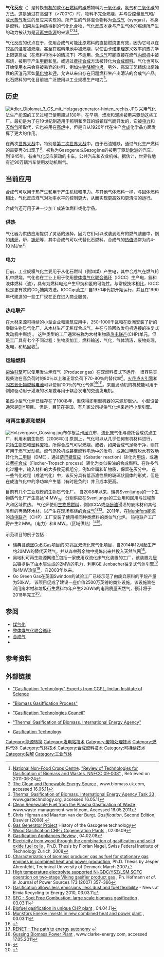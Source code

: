 {{not|汽化}}
{{可持續能源}}
'''气化反应'''（{{lang|en|Gasification}}）是转换[[生物质|有机的]]或[[化石燃料|化石燃料]]的[[碳|碳]]质物料为[[一氧化碳|一氧化碳]]，[[氢气|氢气]]和[[二氧化碳|二氧化碳]]的方法。这是通过在高温下（>700℃）时，物料不完全燃烧，并与受控量[[氧气|氧气]]和/或[[水蒸气|水蒸气]]发生的反应来实现的。所产生的气体混合物称为[[合成气|合成气]]（syngas），本身是燃料。如果从[[生物质|生物质]]得到的气化化合物，气化反应本身与产生气体的燃烧所产生的动力被认为是[[可再生能源|可再生能源]]的来源<ref name="nnfcc">[[National_Non-Food_Crops_Centre|National Non-Food Crops Centre]]. [http://www.nnfcc.co.uk/tools/review-of-technologies-for-gasification-of-biomass-and-wastes-nnfcc-09-008 "Review of Technologies for Gasification of Biomass and Wastes, NNFCC 09-008"] {{webarchive|url=https://web.archive.org/web/20110318092832/http://www.nnfcc.co.uk/tools/review-of-technologies-for-gasification-of-biomass-and-wastes-nnfcc-09-008 |date=2011-03-18 }}, Retrieved on 2011-06-24</ref><ref>[http://www.biomass.uk.com/gasification.php The Clean and Renewable Energy Source] {{webarchive|url=https://web.archive.org/web/20110910155717/http://www.biomass.uk.com/gasification.php |date=2011-09-10 }}, www.biomass.uk.com, accessed 16.05.11</ref><ref>[http://www.gastechnology.org/webroot/app/xn/xd.aspx?it=enweb&xd=iea/homepage.xml Thermal Gasification of Biomass, International Energy Agency Task 33] {{webarchive|url=https://web.archive.org/web/20110509002845/http://www.gastechnology.org/webroot/app/xn/xd.aspx?it=enweb&xd=iea%2Fhomepage.xml |date=2011-05-09 }}, www.gastechnology.org, accessed 16.05.11</ref><ref>[http://www.waste-management-world.com/index/display/article-display/368649/articles/waste-management-world/volume-10/issue-4/features/plasma-gasification-clean-renewable-fuel-through-vaporization-of-waste.html Clean Renewable Fuel from the Plasma Gasification of Waste] {{webarchive|url=https://web.archive.org/web/20110402045435/http://www.waste-management-world.com/index/display/article-display/368649/articles/waste-management-world/volume-10/issue-4/features/plasma-gasification-clean-renewable-fuel-through-vaporization-of-waste.html |date=2011-04-02 }}, www.waste-management-world.com, Accessed 16.05.2011</ref>。

气化反应的优点在于，使用合成气可能比原燃料的直接燃烧更有效，因为它可以在较高的温度被燃烧，甚至在[[燃料电池|燃料电池]]中被燃烧，以使由[[卡諾定理_(熱力學)|卡诺定理]]定义效率的热力学上限更高或（在燃料电池中的情况下）不适用。[[合成气|合成气]]可能直接在燃气[[内燃机|内燃机]]中被燃烧，被用于产生[[甲醇|甲醇]]和[[氢|氢]]，或通过[[费托合成|费托合成]]方法被转化为[[合成燃料|合成燃料]]。气化也可以开始使用本来会将被丢弃的材料，例如[[生物降解垃圾|生物降解垃圾]]。另外，高温工艺精炼出腐蚀性的灰渣元素如[[氯化物|氯化物]]和[[钾|钾]]，允许从来自存在问题燃料生产出清洁的合成气产品。化石燃料的气化目前被广泛使用以工业规模生产电力<ref>Chris Higman and Maarten van der Burgt. ''Gasification'', Second Edition, Elsevier (2008).</ref>。

== 历史 ==
[[File:Adler_Diplomat_3_GS_mit_Holzgasgenerator-hinten_rechts.JPG|thumb]]
采用气化法生产能源的工艺过程已使用超过180年。在早期，煤炭和泥炭被用来驱动这些工厂。最初是为了在19世纪制造用于照明和烹饪的城镇煤气而开发的，它被[[电力|电力]]和[[天然气|天然气]]所取代，它也被用在[[高炉|高炉]]中，但是自从1920年代在生产[[化学合成|合成]]化学品方面发挥了更大的作用。

在两次[[世界大战|世界大战]]中，特别是[[第二次世界大战|第二次世界大战]]中，由于石油短缺，通过气化生产燃料的需要再次出现了<ref>[http://membres.lycos.fr/rotarysu/nouvelle.htm Gas Generator Project] {{Wayback|url=http://membres.lycos.fr/rotarysu/nouvelle.htm |date=20060618223142 }} History of the Gasogene technology</ref>。被称为Gasogene或Gazogène的{{le|木煤气发生器|Wood gas generator}}被用于驱动[[欧洲|欧洲]]的汽车。到1945年，有由气化反应驱动的卡车，公共汽车和农业机械。据估计，世界各地有近90万辆汽车使用发动机燃气。

== 当前应用 ==
合成气可以用于热产生和用于产生机械和电力。与其他气体燃料一样，与固体燃料相比，气化反应煤气对功率水平的控制更大，从而实现更高效和更清洁的运行。

合成气还可用于进一步加工成液体燃料或化学品。
=== 供热 ===
气化器为供热应用提供了灵活的选择，因为它们可以改装到现有的燃气装置中，例如[[烤炉|烤炉]]，炉，[[锅炉|锅炉]]等，其中合成气可以代替化石燃料。合成气的[[燃烧热|热值]]通常为约4-10 MJ/m<sup>3</sup>。

=== 电力 ===
目前，工业规模气化主要用于从化石燃料（例如煤）产生电，其中合成气在燃气轮机中燃烧。气化也在工业上用于使用[[整体煤气化联合循环|整体煤气化联合循环]]（IGCC）生产电，氨和液体燃料（油），具有为燃料电池产生甲烷和氢的可能性。与常规技术相比，IGCC也是更有效的CO<sub>2</sub>捕集方法。IGCC示范工厂自1970年代初开始运行，并且在1990年代建造的一些工厂现在正在进入商业服务。

=== 热电联产 ===
在木材来源可持续的小型企业和建筑应用中，250-1000千瓦和在欧洲安装了新的零碳生物质气化厂，从木材生产无焦煤合成气，并在与热回收发电机连接的往复式发动机中燃烧 。 这种类型的工厂通常被称为木材生物质[[热电联产|热电联产]](CHP)单元，但是工厂具有七个不同过程：生物质加工，燃料输送，气化，气体清洁，废物处理，发电，和热回收<ref>[http://www.alfagy.com/index.php?option=com_content&view=article&id=5&Itemid=6 Wood Gasification CHP / Cogeneration Plants] {{webarchive|url=https://web.archive.org/web/20110707110458/http://www.alfagy.com/index.php?option=com_content&view=article&id=5&Itemid=6 |date=2011-07-07 }}, 02.09.09</ref>。

=== 运输燃料 ===
[[柴油引擎|柴油引擎]]可以使用发生炉煤气（Producer gas）在双燃料模式下运行。 很容易实现柴油在高负荷时的80％以上和正常负荷下70-80％的替代率<ref>[http://www.kedco.com/ind/industrial/principles-of-gasification/ Gasification Appliances Review] {{Webarchive|url=https://archive.today/20110713142231/http://www.kedco.com/ind/industrial/principles-of-gasification/ |date=2011-07-13 }}, 04.02.08</ref>。[[火花點火|火花点火引擎]]和[[固态氧化物燃料电池|固态氧化物燃料电池]]可以使用100％的气化气体<ref>[http://e-collection.ethbib.ethz.ch/view/eth:41553 Electricity from wood through the combination of gasification and solid oxide fuel cells] {{Wayback|url=http://e-collection.ethbib.ethz.ch/view/eth:41553 |date=20110313035637 }}, Ph.D. Thesis by Florian Nagel, Swiss Federal Institute of Technology Zurich, 2008</ref><ref>[http://orbit.dtu.dk/getResource?recordId=209388&objectId=1&versionId=1 Characterization of biomass producer gas as fuel for stationary gas engines in combined heat and power production]{{Dead link|date=2020年1月 |bot=InternetArchiveBot |fix-attempted=yes }}, Ph.D. Thesis by Jesper Ahrenfeldt, Technical University of Denmark March 2007</ref><ref>[http://www.biocellus.com/pdf/High_temperature_electrolyte.pdf High temperature electrolyte supported Ni-GDC/YSZ/LSM SOFC operation on two-stage Viking gasifier product gas] {{webarchive|url=https://web.archive.org/web/20081217093848/http://www.biocellus.com/pdf/High_temperature_electrolyte.pdf |date=2008-12-17 }}, Ph. Hofmann ''et al''. in Journal of Power Sources 173 (2007) 357–366</ref>。来自发动机的机械能可用于例如驱动用于灌溉的水泵或与用于耦合发电的交流发电机。

虽然小型气化炉已经存在了100多年，但获得即用型机器的来源却很少。 小型设备通常是[[DIY|DIY]]项目。 但是，目前在美国，有几家公司提供气化炉来运行小型引擎。

=== 可再生能源和燃料===
[[File:Holzvergaser_Güssing.jpg|thumb]]布尔根兰州[[居兴|居兴]]市，[[流化床|流化床]]气化与费托合成试点工厂，利用木屑生物质（2006年）]]
原则上，气化可以从几乎任何有机材料进行，包括[[生物质|生物质]]和[[塑料污染|塑料废物]]。所得合成气可以燃烧。或者，如果合成气足够干净，则其可用于燃气发动机，燃气涡轮机或甚至燃料电池中的发电，或通过[[甲醇|甲醇]]脱水有效地转化为[[二甲醚|二甲醚]]（DME），通过[[萨巴捷反应|萨巴捷反应]]（Sabatier reaction）转化为[[甲烷|甲烷]]，或通过[[费托合成|费托合成]]（Fischer–Tropsch process）转化为类似柴油的合成燃料。在许多气化过程中，输入材料的大多数无机组分，例如金属和矿物质，保留在灰分中。 在一些气化过程（成渣气化）中，该灰分具有低沥滤性质的玻璃状固体的形式，但是在成渣气化中的净功率产生低（有时是负的）并且成本更高。

目前有几个工业规模的生物质气化厂。 自2008年以来，瑞典Svenljunga的一个生物质气化厂产生高达14 MW<sub>th</sub>，分别供应在Svenljunga的工业用和民用与过程蒸汽和区域供热。 气化炉使用[[生物燃料|生物质燃料]]，例如CCA或[[矿物杂酚油|杂酚油]]浸渍的废木材和其他类型的再循环木材，以产生在现场燃烧的[[合成气|合成气]]<ref name="Elmia">[http://www.mynewsdesk.com/se/pressroom/elmia/pressrelease/view/foergasning-ger-laegre-utslaepp-mindre-stoft-och-bredare-braenslebas-nyhet-paa-elmia-recycling-to-energy-2010-381629 Gasification allows less emissions, less dust and fuel flexibility] {{Wayback|url=http://www.mynewsdesk.com/se/pressroom/elmia/pressrelease/view/foergasning-ger-laegre-utslaepp-mindre-stoft-och-bredare-braenslebas-nyhet-paa-elmia-recycling-to-energy-2010-381629 |date=20110714143614 }} - News at Elmia Recycling to Energy 2010, 03.03.11</ref><ref>[http://www.iqr.se/en/products/combustion/sfc.aspx SFC - Soot Free Combustion: large scale biomass gasification] {{Webarchive|url=https://archive.today/20120802122919/http://www.iqr.se/en/products/combustion/sfc.aspx |date=2012-08-02 }}, 03.03.11</ref>。2011年，在[http://munkforsenergi.se/ Munkfors能源] {{Wayback|url=http://munkforsenergi.se/ |date=20170614110021 }}的[[热电联产|热电联产]]（CHP）工厂安装了使用相同种类燃料的类似气化炉。 热电联产工厂将产生2 MW<sub>e</sub>（电力）和8 MW<sub>e</sub>（区域供热）<ref>[http://www.mynewsdesk.com/uk/view/pressrelease/biofuel-gasification-in-unique-chp-plant-601686 Biofuel gasification in unique CHP plant] {{Wayback|url=http://www.mynewsdesk.com/uk/view/pressrelease/biofuel-gasification-in-unique-chp-plant-601686 |date=20110628223501 }}, 04.04.11</ref><ref>[http://www.nordiskaprojekt.se/kraftvarme/1738/munkfors-energi-investerar-i-ny-kraftvaermeanlaeggning.aspx Munkfors Energy invests in new combined heat and power plant] {{Wayback|url=http://www.nordiskaprojekt.se/kraftvarme/1738/munkfors-energi-investerar-i-ny-kraftvaermeanlaeggning.aspx |date=20170324155355 }}, 03.03.11</ref>。

示范项目的例子包括：

* 瑞典[[哥德堡|哥德堡]]GoBiGas项目的32兆瓦双流化床气化项目，自2014年12月起生产约20MW的替代天然气，并从森林残余物中提炼出来并投入天然气网<ref>{{Cite web|title = Göteborg Energi’s biogas plant GoBiGas is now fully operational – GoBiGas|url = http://gobigas.goteborgenergi.se/English_version/News/Goteborg_Energi_s_biogas_plant_GoBiGas_is_now_fully_operational|website = gobigas.goteborgenergi.se|accessdate = 2015-11-09|archive-url = https://web.archive.org/web/20160305065216/http://gobigas.goteborgenergi.se/English_version/News/Goteborg_Energi_s_biogas_plant_GoBiGas_is_now_fully_operational|archive-date = 2016-03-05|dead-url = yes}}</ref>。
* 奥地利可再生能源网络<ref>[http://www.renet.at/main_en.php RENET – The path to energy autonomy<!-- Bot generated title -->] {{Wayback|url=http://www.renet.at/main_en.php |date=20070820004156 }}</ref>包括一家使用双流化床气化装置的工厂，该装置为[[居兴|居兴]]镇提供了由木屑生成的2MW的电力，利用GE Jenbacher往复式气体引擎<ref>[http://www.clarke-energy.co.uk/case-studies/Case%20Study%20Gussing.pdf Gussing Biomass Power Plant] {{Wayback|url=http://www.clarke-energy.co.uk/case-studies/Case%20Study%20Gussing.pdf |date=20120313104351 }}, www.clarke-energy.com, accessed 17.05.2011</ref>和4MW热量<ref>{{Cite web |url=http://www.ficfb.at/ |title=The FICFB-gasification system<!-- Bot generated title --> |accessdate=2020-09-12 |archive-date=2018-03-30 |archive-url=https://web.archive.org/web/20180330110041/http://www.ficfb.at/ |dead-url=no }}</ref>，自2003年以来。
* Go Green Gas在英国Swindon的试验工厂已经示范了由废弃原料的甲烷产量为50kW。 该项目促成了建设一座价值2500万英镑的商业设施，该设施旨在利用废木材和垃圾衍生燃料每年产生22GWh的电网质量天然气，预计将于2018年完工<ref>{{Cite news|url=http://gogreengas.com/commercial-plant/background/|title=Background - gogreengas|work=gogreengas|access-date=2018-03-07|language=en-US|archive-date=2018-03-08|archive-url=https://web.archive.org/web/20180308041332/http://gogreengas.com/commercial-plant/background/|dead-url=no}}</ref>。

==参阅==
{{portal box|能源|可再生能源}}
* [[煤气化|煤气化]]
* [[整体煤气化联合循环|整体煤气化联合循环]]
* [[合成气|合成气]]
* {{le|等离子体气化|Plasma gasification}}

==参考资料==
{{reflist}}

==外部链接==
{{commons|Gasification}}
{{Wiktionary|Gasification}}
* {{En}}[https://web.archive.org/web/20190414202529/http://cgpl.iisc.ernet.in/ "Gasification Technology" Experts from CGPL, Indian Institute of Science]
* {{En}}[http://www.arrya.net "Biomass Gasiffication Process"] {{Wayback|url=http://www.arrya.net/ |date=20200211172523 }}
* {{En}}[http://www.gasification.org "Gasification Technologies Council"] {{Wayback|url=http://www.gasification.org/ |date=20160120045440 }}
* {{En}}[http://www.ieatask33.org "Thermal Gasification of Biomass, International Energy Agency"] {{Wayback|url=http://www.ieatask33.org/ |date=20200213201930 }}
* {{En}}[https://web.archive.org/web/20130818152001/http://biomassenergy.gr/en/articles/technology/gasification Gasification Technology]

{{燃料气体}}

[[Category:能源转换|Category:能源转换]]
[[Category:发电站技术|Category:发电站技术]]
[[Category:废物处理技术|Category:废物处理技术]]
[[Category:燃料气体|Category:燃料气体]]
[[Category:气体技术|Category:气体技术]]
[[Category:合成燃料技术|Category:合成燃料技术]]
[[Category:可持续技术|Category:可持续技术]]
[[Category:裂解|Category:裂解]]
[[Category:工业气体|Category:工业气体]]
